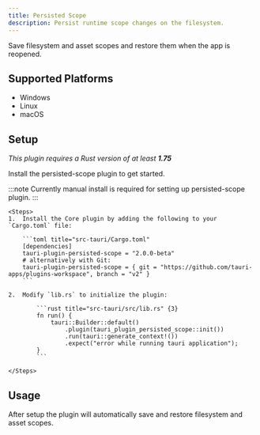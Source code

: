```yaml
---
title: Persisted Scope
description: Persist runtime scope changes on the filesystem.
---
```



<PluginLinks plugin="persisted-scope" showJsLinks={false} />

Save filesystem and asset scopes and restore them when the app is reopened.

## Supported Platforms

- Windows
- Linux
- macOS

## Setup

_This plugin requires a Rust version of at least **1.75**_

Install the persisted-scope plugin to get started.

:::note
Currently manual install is required for setting up persisted-scope plugin.
:::

    <Steps>
    1.  Install the Core plugin by adding the following to your `Cargo.toml` file:

        ```toml title="src-tauri/Cargo.toml"
        [dependencies]
        tauri-plugin-persisted-scope = "2.0.0-beta"
        # alternatively with Git:
        tauri-plugin-persisted-scope = { git = "https://github.com/tauri-apps/plugins-workspace", branch = "v2" }
        ```

    2.  Modify `lib.rs` to initialize the plugin:

            ```rust title="src-tauri/src/lib.rs" {3}
            fn run() {
                tauri::Builder::default()
                    .plugin(tauri_plugin_persisted_scope::init())
                    .run(tauri::generate_context!())
                    .expect("error while running tauri application");
            }
            ```

    </Steps>

## Usage

After setup the plugin will automatically save and restore filesystem and asset scopes.
